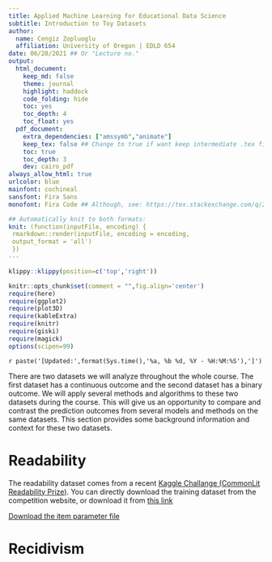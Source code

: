 ---
title: Applied Machine Learning for Educational Data Science
subtitle: Introduction to Toy Datasets
author:
  name: Cengiz Zopluoglu
  affiliation: University of Oregon | EDLD 654
date: 06/28/2021 ## Or "Lecture no."
output: 
  html_document:
    keep_md: false
    theme: journal
    highlight: haddock
    code_folding: hide
    toc: yes
    toc_depth: 4
    toc_float: yes
  pdf_document:
    extra_dependencies: ["amssymb","animate"]
    keep_tex: false ## Change to true if want keep intermediate .tex file
    toc: true
    toc_depth: 3
    dev: cairo_pdf
always_allow_html: true
urlcolor: blue
mainfont: cochineal
sansfont: Fira Sans
monofont: Fira Code ## Although, see: https://tex.stackexchange.com/q/294362

## Automatically knit to both formats:
knit: (function(inputFile, encoding) {
 rmarkdown::render(inputFile, encoding = encoding, 
 output_format = 'all') 
 })
---

```{r klippy, echo=FALSE, include=TRUE}
klippy::klippy(position=c('top','right'))
```

<style>
.list-group-item.active, .list-group-item.active:focus, .list-group-item.active:hover {
    z-index: 2;
    color: #fff;
    background-color: #FC4445;
    border-color: #97CAEF;
}

</style>


```{r setup, include=FALSE}
knitr::opts_chunk$set(comment = "",fig.align='center')
require(here)
require(ggplot2)
require(plot3D)
require(kableExtra)
require(knitr)
require(giski)
require(magick)
options(scipen=99)

```

`r paste('[Updated:',format(Sys.time(),'%a, %b %d, %Y - %H:%M:%S'),']')`

There are two datasets we will analyze throughout the whole course. The first dataset has a continuous outcome and the second dataset has a binary outcome. We will apply several methods and algorithms to these two datasets during the course. This will give us an opportunity to compare and contrast the prediction outcomes from several models and methods on the same datasets. This section provides some background information and context for these two datasets.

# Readability

The readability dataset comes from a recent [Kaggle Challange (CommonLit Readability Prize)](https://www.kaggle.com/c/commonlitreadabilityprize/). You can directly download the training dataset from the competition website, or download it from [this link](https://github.com/uo-datasci-specialization/c4-ml-fall-2021/tree/main/data)


[Download the item parameter file](https://github.com/czopluoglu/website/blob/master/docs/posts/2020-12-04-detect/data/ipar.csv)



# Recidivism













